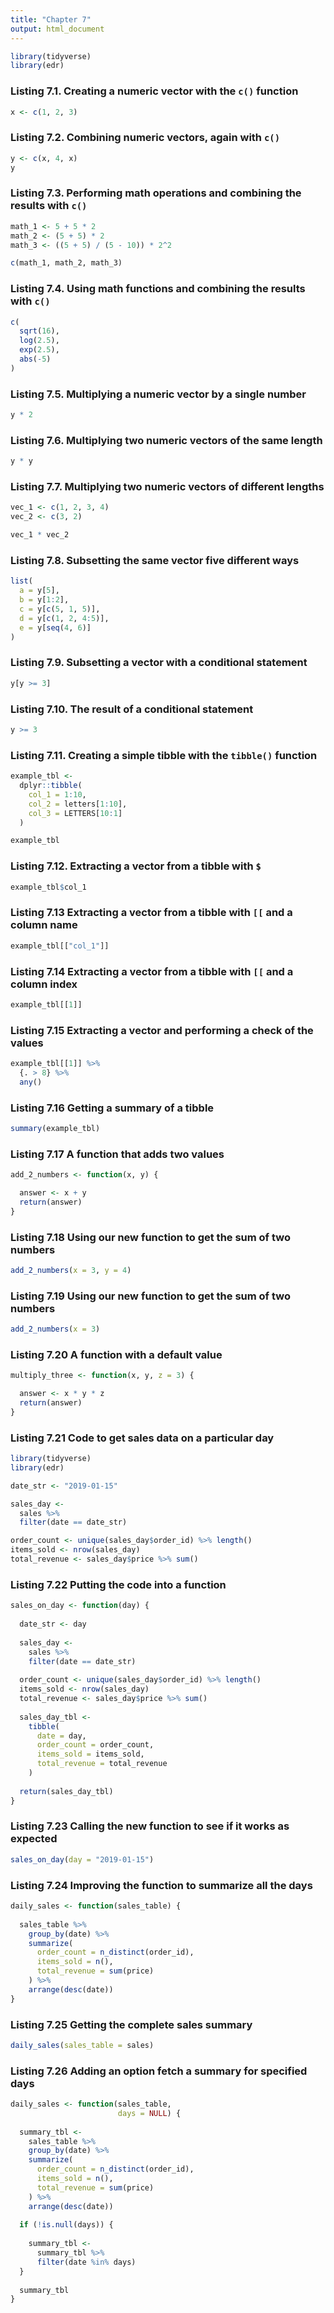 ```yaml
---
title: "Chapter 7"
output: html_document
---
```


```r
library(tidyverse)
library(edr)
```

### Listing 7.1. Creating a numeric vector with the `c()` function

```r
x <- c(1, 2, 3)
```

### Listing 7.2. Combining numeric vectors, again with `c()`

```r
y <- c(x, 4, x)
y
```

### Listing 7.3. Performing math operations and combining the results with `c()`

```r
math_1 <- 5 + 5 * 2
math_2 <- (5 + 5) * 2
math_3 <- ((5 + 5) / (5 - 10)) * 2^2

c(math_1, math_2, math_3)
```

### Listing 7.4. Using math functions and combining the results with `c()`

```r
c(
  sqrt(16),
  log(2.5),
  exp(2.5),
  abs(-5)
)
```

### Listing 7.5. Multiplying a numeric vector by a single number

```r
y * 2
```

### Listing 7.6. Multiplying two numeric vectors of the same length

```r
y * y
```

### Listing 7.7. Multiplying two numeric vectors of different lengths

```r
vec_1 <- c(1, 2, 3, 4)
vec_2 <- c(3, 2)

vec_1 * vec_2
```

### Listing 7.8. Subsetting the same vector five different ways

```r
list(
  a = y[5],
  b = y[1:2],
  c = y[c(5, 1, 5)],
  d = y[c(1, 2, 4:5)],
  e = y[seq(4, 6)]
)
```

### Listing 7.9. Subsetting a vector with a conditional statement

```r
y[y >= 3]
```

### Listing 7.10. The result of a conditional statement

```r
y >= 3
```

### Listing 7.11. Creating a simple tibble with the `tibble()` function

```r
example_tbl <-
  dplyr::tibble(
    col_1 = 1:10,
    col_2 = letters[1:10],
    col_3 = LETTERS[10:1]
  )

example_tbl
```

### Listing 7.12. Extracting a vector from a tibble with `$`

```r
example_tbl$col_1
```

### Listing 7.13 Extracting a vector from a tibble with `[[` and a column name

```r
example_tbl[["col_1"]]
```

### Listing 7.14 Extracting a vector from a tibble with `[[` and a column index

```r
example_tbl[[1]]
```

### Listing 7.15 Extracting a vector and performing a check of the values

```r
example_tbl[[1]] %>%
  {. > 8} %>%
  any()
```

### Listing 7.16 Getting a summary of a tibble

```r
summary(example_tbl)
```

### Listing 7.17 A function that adds two values

```r
add_2_numbers <- function(x, y) {

  answer <- x + y
  return(answer)
}
```

### Listing 7.18 Using our new function to get the sum of two numbers

```r
add_2_numbers(x = 3, y = 4)
```

### Listing 7.19 Using our new function to get the sum of two numbers

```r
add_2_numbers(x = 3)
```

### Listing 7.20 A function with a default value

```r
multiply_three <- function(x, y, z = 3) {

  answer <- x * y * z
  return(answer)
}
```

### Listing 7.21 Code to get sales data on a particular day

```r
library(tidyverse)
library(edr)

date_str <- "2019-01-15"

sales_day <- 
  sales %>% 
  filter(date == date_str)

order_count <- unique(sales_day$order_id) %>% length()
items_sold <- nrow(sales_day)
total_revenue <- sales_day$price %>% sum()
```

### Listing 7.22 Putting the code into a function

```r
sales_on_day <- function(day) {
  
  date_str <- day
  
  sales_day <- 
    sales %>% 
    filter(date == date_str)
  
  order_count <- unique(sales_day$order_id) %>% length()
  items_sold <- nrow(sales_day)
  total_revenue <- sales_day$price %>% sum()
  
  sales_day_tbl <-
    tibble(
      date = day,
      order_count = order_count,
      items_sold = items_sold,
      total_revenue = total_revenue
    )
  
  return(sales_day_tbl)
}
```

### Listing 7.23 Calling the new function to see if it works as expected

```r
sales_on_day(day = "2019-01-15")
```

### Listing 7.24 Improving the function to summarize all the days

```r
daily_sales <- function(sales_table) {
  
  sales_table %>%
    group_by(date) %>%
    summarize(
      order_count = n_distinct(order_id),
      items_sold = n(),
      total_revenue = sum(price)
    ) %>%
    arrange(desc(date))
}
```

### Listing 7.25 Getting the complete sales summary

```r
daily_sales(sales_table = sales)
```

### Listing 7.26 Adding an option fetch a summary for specified days

```r
daily_sales <- function(sales_table,
                        days = NULL) {
  
  summary_tbl <- 
    sales_table %>%
    group_by(date) %>%
    summarize(
      order_count = n_distinct(order_id),
      items_sold = n(),
      total_revenue = sum(price)
    ) %>%
    arrange(desc(date))
  
  if (!is.null(days)) {
    
    summary_tbl <- 
      summary_tbl %>%
      filter(date %in% days)
  }
  
  summary_tbl
}
```



